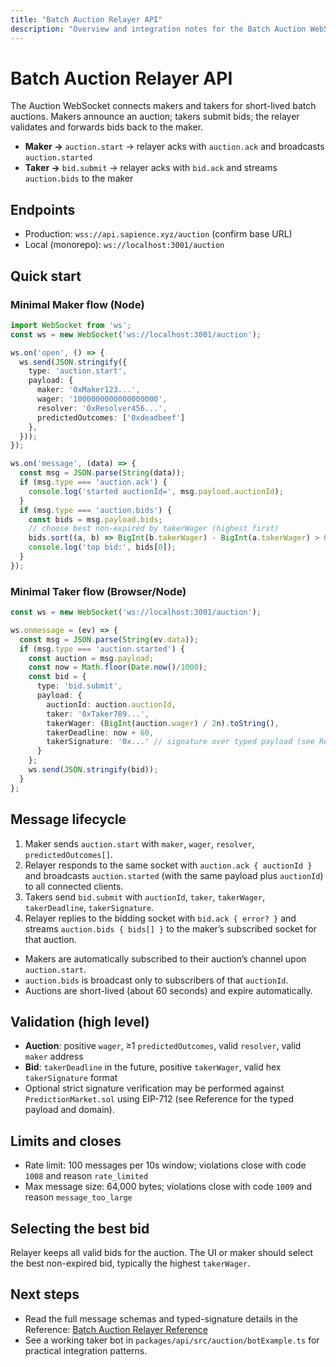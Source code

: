 ```yaml
---
title: "Batch Auction Relayer API"
description: "Overview and integration notes for the Batch Auction WebSocket."
---
```


# Batch Auction Relayer API

The Auction WebSocket connects makers and takers for short-lived batch auctions. Makers announce an auction; takers submit bids; the relayer validates and forwards bids back to the maker.

- **Maker →** `auction.start` → relayer acks with `auction.ack` and broadcasts `auction.started`
- **Taker →** `bid.submit` → relayer acks with `bid.ack` and streams `auction.bids` to the maker

## Endpoints

- Production: `wss://api.sapience.xyz/auction` (confirm base URL)
- Local (monorepo): `ws://localhost:3001/auction`

## Quick start

### Minimal Maker flow (Node)
```ts
import WebSocket from 'ws';
const ws = new WebSocket('ws://localhost:3001/auction');

ws.on('open', () => {
  ws.send(JSON.stringify({
    type: 'auction.start',
    payload: {
      maker: '0xMaker123...',
      wager: '1000000000000000000',
      resolver: '0xResolver456...',
      predictedOutcomes: ['0xdeadbeef']
    },
  }));
});

ws.on('message', (data) => {
  const msg = JSON.parse(String(data));
  if (msg.type === 'auction.ack') {
    console.log('started auctionId=', msg.payload.auctionId);
  }
  if (msg.type === 'auction.bids') {
    const bids = msg.payload.bids;
    // choose best non-expired by takerWager (highest first)
    bids.sort((a, b) => BigInt(b.takerWager) - BigInt(a.takerWager) > 0n ? 1 : -1);
    console.log('top bid:', bids[0]);
  }
});
```

### Minimal Taker flow (Browser/Node)
```ts
const ws = new WebSocket('ws://localhost:3001/auction');

ws.onmessage = (ev) => {
  const msg = JSON.parse(String(ev.data));
  if (msg.type === 'auction.started') {
    const auction = msg.payload;
    const now = Math.floor(Date.now()/1000);
    const bid = {
      type: 'bid.submit',
      payload: {
        auctionId: auction.auctionId,
        taker: '0xTaker789...',
        takerWager: (BigInt(auction.wager) / 2n).toString(),
        takerDeadline: now + 60,
        takerSignature: '0x...' // signature over typed payload (see Reference)
      }
    };
    ws.send(JSON.stringify(bid));
  }
};
```

## Message lifecycle

1) Maker sends `auction.start` with `maker`, `wager`, `resolver`, `predictedOutcomes[]`.
2) Relayer responds to the same socket with `auction.ack { auctionId }` and broadcasts `auction.started` (with the same payload plus `auctionId`) to all connected clients.
3) Takers send `bid.submit` with `auctionId`, `taker`, `takerWager`, `takerDeadline`, `takerSignature`.
4) Relayer replies to the bidding socket with `bid.ack { error? }` and streams `auction.bids { bids[] }` to the maker’s subscribed socket for that auction.

- Makers are automatically subscribed to their auction’s channel upon `auction.start`.
- `auction.bids` is broadcast only to subscribers of that `auctionId`.
- Auctions are short-lived (about 60 seconds) and expire automatically.

## Validation (high level)

- **Auction**: positive `wager`, ≥1 `predictedOutcomes`, valid `resolver`, valid `maker` address
- **Bid**: `takerDeadline` in the future, positive `takerWager`, valid hex `takerSignature` format
- Optional strict signature verification may be performed against `PredictionMarket.sol` using EIP-712 (see Reference for the typed payload and domain).

## Limits and closes

- Rate limit: 100 messages per 10s window; violations close with code `1008` and reason `rate_limited`
- Max message size: 64,000 bytes; violations close with code `1009` and reason `message_too_large`

## Selecting the best bid

Relayer keeps all valid bids for the auction. The UI or maker should select the best non-expired bid, typically the highest `takerWager`.

## Next steps

- Read the full message schemas and typed-signature details in the Reference: [Batch Auction Relayer Reference](/reference/auction-relayer)
- See a working taker bot in `packages/api/src/auction/botExample.ts` for practical integration patterns.


